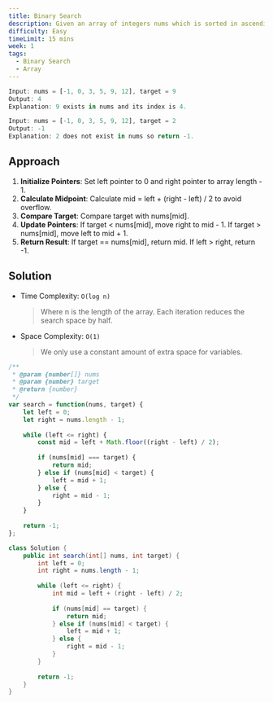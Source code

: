```yaml
---
title: Binary Search
description: Given an array of integers nums which is sorted in ascending order, and an integer target, write a function to search target in nums. If target exists, then return its index. Otherwise, return -1.
difficulty: Easy
timeLimit: 15 mins
week: 1
tags:
  - Binary Search
  - Array
---
```


```js title="Example"
Input: nums = [-1, 0, 3, 5, 9, 12], target = 9
Output: 4
Explanation: 9 exists in nums and its index is 4.

Input: nums = [-1, 0, 3, 5, 9, 12], target = 2
Output: -1
Explanation: 2 does not exist in nums so return -1.
```

## Approach

1. **Initialize Pointers**: Set left pointer to 0 and right pointer to array length - 1.
2. **Calculate Midpoint**: Calculate mid = left + (right - left) / 2 to avoid overflow.
3. **Compare Target**: Compare target with nums[mid].
4. **Update Pointers**: If target < nums[mid], move right to mid - 1. If target > nums[mid], move left to mid + 1.
5. **Return Result**: If target == nums[mid], return mid. If left > right, return -1.

## Solution

- Time Complexity: `O(log n)`
  > Where n is the length of the array. Each iteration reduces the search space by half.
- Space Complexity: `O(1)`
  > We only use a constant amount of extra space for variables.

```js tab="JavaScript"
/**
 * @param {number[]} nums
 * @param {number} target
 * @return {number}
 */
var search = function(nums, target) {
    let left = 0;
    let right = nums.length - 1;
    
    while (left <= right) {
        const mid = left + Math.floor((right - left) / 2);
        
        if (nums[mid] === target) {
            return mid;
        } else if (nums[mid] < target) {
            left = mid + 1;
        } else {
            right = mid - 1;
        }
    }
    
    return -1;
};
```

```java tab="Java"
class Solution {
    public int search(int[] nums, int target) {
        int left = 0;
        int right = nums.length - 1;
        
        while (left <= right) {
            int mid = left + (right - left) / 2;
            
            if (nums[mid] == target) {
                return mid;
            } else if (nums[mid] < target) {
                left = mid + 1;
            } else {
                right = mid - 1;
            }
        }
        
        return -1;
    }
}
```
